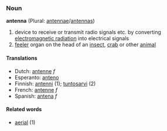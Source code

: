 ===Noun===
'''antenna''' (Plural: [[antennae]]/[[antennas]])

# device to receive or transmit radio signals etc. by converting [[electromagnetic radiation]] into electrical signals
# [[feeler]] organ on the head of an [[insect]], [[crab]] or other [[animal]]

====Translations====
*Dutch: [[antenne]] ''f''
*Esperanto: [[anteno]]
*Finnish: [[antenni]] (1); [[tuntosarvi]] (2)
*French: [[antenne]] ''f''
*Spanish: [[antena]] ''f''

====Related words====
*[[aerial]] (1)